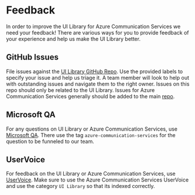 
<Meta title="Feedback" />

# Feedback

In order to improve the UI Library for Azure Communication Services we need your feedback! 
There are various ways for you to provide feedback of your experience and help us make the UI Library better.

## GitHub Issues

File issues against the [UI Library GitHub Repo](https://github.com/Azure/communication-ui-sdk/issues).
Use the provided labels to specify your issue and help us triage it.
A team member will look to help out with outstanding issues and navigate them to the right owner.
Issues on this repo should only be related to the UI Library. Issues for Azure Communication Services generally should be added to the main [repo](https://github.com/Azure/communication).

## Microsoft QA

For any questions on UI Library or Azure Communication Services, use [Microsoft QA](https://docs.microsoft.com/en-us/answers/topics/azure-communication-services.html).
There use the tag `azure-communication-services` for the question to be funneled to our team.

## UserVoice

For feedback on the UI Library or Azure Communication Services, use [UserVoice](https://feedback.azure.com/forums/934536-azure-communication-services).
Make sure to use the Azure Communication Services UserVoice and use the category `UI Library` so that its indexed correctly.

